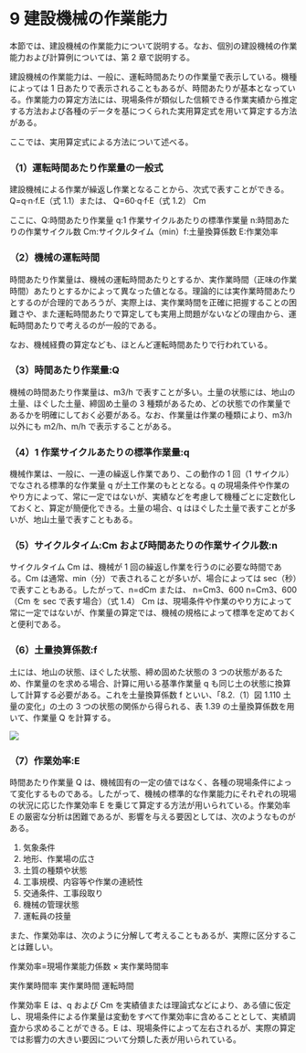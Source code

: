 # 9 建設機械の作業能力

本節では、建設機械の作業能力について説明する。なお、個別の建設機械の作業能力および計算例については、第 2 章で説明する。

建設機械の作業能力は、一般に、運転時間あたりの作業量で表示している。機種によっては 1 日あたりで表示されることもあるが、時間あたりが基本となっている。作業能力の算定方法には、現場条件が類似した信頼できる作業実績から推定する方法および各種のデータを基につくられた実用算定式を用いて算定する方法がある。

ここでは、実用算定式による方法について述べる。

### （1）運転時間あたり作業量の一般式

建設機械による作業が繰返し作業となることから、次式で表すことができる。
Q=q·n·f.E（式 1.1）または、
Q=60·q·f·E（式 1.2）
Cm

ここに、Q:時間あたり作業量 q:1 作業サイクルあたりの標準作業量 n:時間あたりの作業サイクル数 Cm:サイクルタイム（min）f:土量換算係数 E:作業効率

### （2）機械の運転時間

時間あたり作業量は、機械の運転時間あたりとするか、実作業時間（正味の作業時間）あたりとするかによって異なった値となる。理論的には実作業時間あたりとするのが合理的であろうが、実際上は、実作業時間を正確に把握することの困難さや、また運転時間あたりで算定しても実用上問題がないなどの理由から、運転時間あたりで考えるのが一般的である。

なお、機械経費の算定なども、ほとんど運転時間あたりで行われている。

### （3）時間あたり作業量:Q

機械の時間あたり作業量は、m3/h で表すことが多い。土量の状態には、地山の土量、ほぐした土量、締固め土量の 3 種類があるため、どの状態での作業量であるかを明確にしておく必要がある。なお、作業量は作業の種類により、m3/h 以外にも m2/h、m/h で表示することがある。

### （4）1 作業サイクルあたりの標準作業量:q

機械作業は、一般に、一連の繰返し作業であり、この動作の 1 回（1 サイクル）でなされる標準的な作業量 q が土工作業のもととなる。q の現場条件や作業のやり方によって、常に一定ではないが、実績などを考慮して機種ごとに定数化しておくと、算定が簡便化できる。土量の場合、q はほぐした土量で表すことが多いが、地山土量で表すこともある。

### （5）サイクルタイム:Cm および時間あたりの作業サイクル数:n

サイクルタイム Cm は、機械が 1 回の繰返し作業を行うのに必要な時間である。Cm は通常、min（分）で表されることが多いが、場合によっては sec（秒）で表すこともある。したがって、n=dCm
または、
n=Cm3、600
n=Cm3、600
（Cm を sec で表す場合）（式 1.4）
Cm は、現場条件や作業のやり方によって常に一定ではないが、作業量の算定では、機械の規格によって標準を定めておくと便利である。

### （6）土量換算係数:f

土には、地山の状態、ほぐした状態、締め固めた状態の 3 つの状態があるため、作業量のを求める場合、計算に用いる基準作業量 q も同じ土の状態に換算して計算する必要がある。これを土量換算係数 f といい、「8.2.（1）図 1.110 土量の変化」の土の 3 つの状態の関係から得られる、表 1.39 の土量換算係数を用いて、作業量 Q を計算する。

![](/images/construction-management/table_0139.jpg)

### （7）作業効率:E

時間あたり作業量 Q は、機械固有の一定の値ではなく、各種の現場条件によって変化するものである。したがって、機械の標準的な作業能力にそれぞれの現場の状況に応じた作業効率 E を乗じて算定する方法が用いられている。作業効率 E の厳密な分析は困難であるが、影響を与える要因としては、次のようなものがある。

1. 気象条件
2. 地形、作業場の広さ
3. 土質の種類や状態
4. 工事規模、内容等や作業の連続性
5. 交通条件、工事段取り
6. 機械の管理状態
7. 運転員の技量

また、作業効率は、次のように分解して考えることもあるが、実際に区分することは難しい。

作業効率=現場作業能力係数 × 実作業時間率

実作業時間率
実作業時間
運転時間

作業効率 E は、q および Cm を実績値または理論式などにより、ある値に仮定し、現場条件による作業量は変動をすべて作業効率に含めることとして、実績調査から求めることができる。E は、現場条件によって左右されるが、実際の算定では影響力の大きい要因について分類した表が用いられている。
